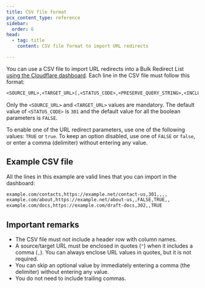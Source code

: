 ```yaml
---
title: CSV file format
pcx_content_type: reference
sidebar:
  order: 6
head:
  - tag: title
    content: CSV file format to import URL redirects

---
```


You can use a CSV file to import URL redirects into a Bulk Redirect List [using the Cloudflare dashboard](/rules/url-forwarding/bulk-redirects/create-dashboard/#1-create-a-bulk-redirect-list). Each line in the CSV file must follow this format:

```txt
<SOURCE_URL>,<TARGET_URL>[,<STATUS_CODE>,<PRESERVE_QUERY_STRING>,<INCLUDE_SUBDOMAINS>,<SUBPATH_MATCHING>,<PRESERVE_PATH_SUFFIX>]
```

Only the `<SOURCE_URL>` and `<TARGET_URL>` values are mandatory. The default value of `<STATUS_CODE>` is `301` and the default value for all the boolean parameters is `FALSE`.

To enable one of the URL redirect parameters, use one of the following values: `TRUE` or `true`. To keep an option disabled, use one of `FALSE` or `false`, or enter a comma (delimiter) without entering any value.

## Example CSV file

All the lines in this example are valid lines that you can import in the dashboard:

```txt
example.com/contacts,https://example.net/contact-us,301,,,,
example.com/about,https://example.net/about-us,,FALSE,TRUE,,
example.com/docs,https://example.com/draft-docs,302,,TRUE
```

## Important remarks

* The CSV file must not include a header row with column names.
* A source/target URL must be enclosed in quotes (`"`) when it includes a comma (`,`). You can always enclose URL values in quotes, but it is not required.
* You can skip an optional value by immediately entering a comma (the delimiter) without entering any value.
* You do not need to include trailing commas.

